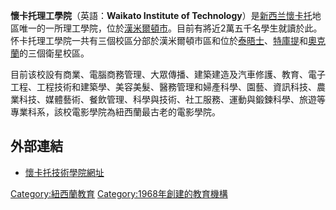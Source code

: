 '''懷卡托理工學院'''（英語：'''Waikato Institute of Technology'''）是[[新西兰|新西兰]][[懷卡托|懷卡托]]地區唯一的一所理工學院，位於[[汉密尔顿_(新西兰)|漢米爾頓市]]。目前有將近2萬五千名學生就讀於此。怀卡托理工學院一共有三個校區分部於漢米爾頓市區和位於[[泰晤士|泰晤士]]、[[特庫提|特庫提]]和[[奧克蘭|奧克蘭]]的三個衛星校區。

目前该校設有商業、電腦商務管理、大眾傳播、建築建造及汽車修護、教育、電子工程、工程技術和建築學、美容美髮、醫務管理和婦產科學、園藝、資訊科技、農業科技、媒體藝術、餐飲管理、科學與技術、社工服務、運動與鍛鍊科學、旅遊等專業科系，該校電影學院為紐西蘭最古老的電影學院。

==外部連結==
*[http://www.wintec.ac.nz/ 懷卡托技術學院網址] {{Wayback|url=http://www.wintec.ac.nz/ |date=20210206025645 }}
[[Category:紐西蘭教育|Category:紐西蘭教育]]
[[Category:1968年創建的教育機構|Category:1968年創建的教育機構]]